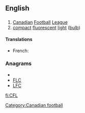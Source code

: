 ==English==

==={{abbreviation}}===
{{infl|en|abbreviation}}

# [[Canadian]] [[football|Football]] [[league|League]]
# [[compact]] [[fluorescent]] [[light]] ([[bulb]])

====Translations====
{{trans-top|Canadian Football League}}
{{trans-mid}}
* French: {{t|fr|LCF|f}}
{{trans-bottom}}

{{trans-top|compact fluorescent light (bulb)}}
{{trans-mid}}
{{trans-bottom}}

===Anagrams===
* {{alphagram|cfl}}
* [[FLC#English|FLC]]
* [[LFC#English|LFC]]

[[Category:Canadian football]]

[[fi:CFL]]